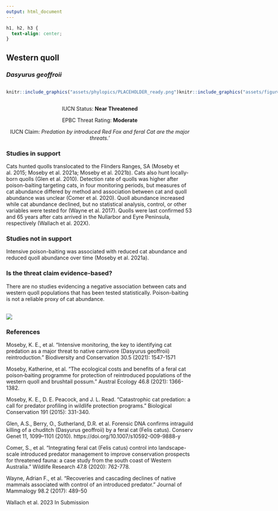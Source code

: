 ```yaml
---
output: html_document
---
```

```css
h1, h2, h3 {
  text-align: center;
}
```

## **Western quoll**
### *Dasyurus geoffroii*

:::: {style="display: flex;"}

::: {}
  ```r
  knitr::include_graphics("assets/phylopics/PLACEHOLDER_ready.png")
  ```
:::

::: {}

:::

::: {}
  ```r
  knitr::include_graphics("assets/figures/Map_Cat_Dasyurus geoffroii.png")
  ```
:::

::::
<center>
IUCN Status: **Near Threatened**

EPBC Threat Rating: **Moderate**

IUCN Claim: *Predation by introduced Red Fox and feral Cat are the major threats.'*

</center>

### Studies in support

Cats hunted quolls translocated to the Flinders Ranges, SA (Moseby et al. 2015; Moseby et al. 2021a; Moseby et al. 2021b). Cats also hunt locally-born quolls (Glen et al. 2010). Detection rate of quolls was higher after poison-baiting targeting cats, in four monitoring periods, but measures of cat abundance differed by method and association between cat and quoll abundance was unclear (Comer et al. 2020). Quoll abundance increased while cat abundance declined, but no statistical analysis, control, or other variables were tested for (Wayne et al. 2017). Quolls were last confirmed 53 and 65 years after cats arrived in the Nullarbor and Eyre Peninsula, respectively (Wallach et al. 202X).

### Studies not in support

Intensive poison-baiting was associated with reduced cat abundance and reduced quoll abundance over time (Moseby et al. 2021a).

### Is the threat claim evidence-based?

There are no studies evidencing a negative association between cats and western quoll populations that has been tested statistically. Poison-baiting is not a reliable proxy of cat abundance.
<br>
<br>

![](assets/figures/Main_Evidence_Cat_Dasyurus geoffroii.png)

### References

Moseby, K. E., et al. "Intensive monitoring, the key to identifying cat predation as a major threat to native carnivore (Dasyurus geoffroii) reintroduction." Biodiversity and Conservation 30.5 (2021): 1547-1571

Moseby, Katherine, et al. "The ecological costs and benefits of a feral cat poison‐baiting programme for protection of reintroduced populations of the western quoll and brushtail possum." Austral Ecology 46.8 (2021): 1366-1382.

Moseby, K. E., D. E. Peacock, and J. L. Read. "Catastrophic cat predation: a call for predator profiling in wildlife protection programs." Biological Conservation 191 (2015): 331-340.

Glen, A.S., Berry, O., Sutherland, D.R. et al. Forensic DNA confirms intraguild killing of a chuditch (Dasyurus geoffroii) by a feral cat (Felis catus). Conserv Genet 11, 1099–1101 (2010). https://doi.org/10.1007/s10592-009-9888-y

Comer, S., et al. "Integrating feral cat (Felis catus) control into landscape-scale introduced predator management to improve conservation prospects for threatened fauna: a case study from the south coast of Western Australia." Wildlife Research 47.8 (2020): 762-778.

Wayne, Adrian F., et al. "Recoveries and cascading declines of native mammals associated with control of an introduced predator." Journal of Mammalogy 98.2 (2017): 489-50

Wallach et al. 2023 In Submission

